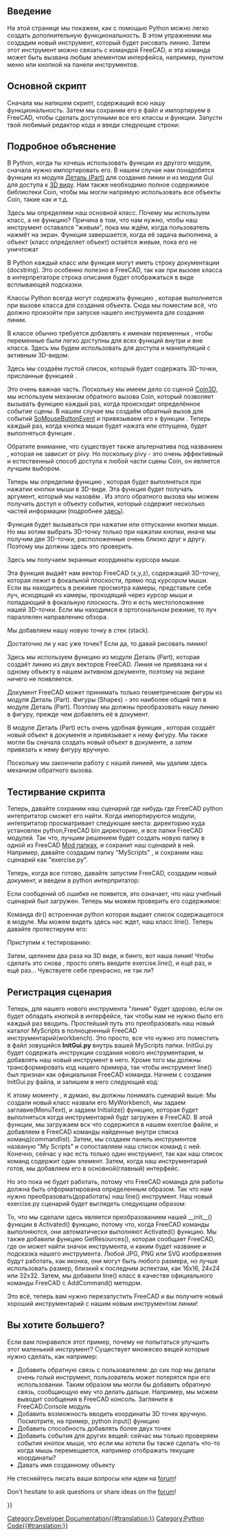 <languages/>

{{TOCright}}

<span id="Introduction"></span>
==Введение==

На этой странице мы покажем, как с помощью Python можно легко создать дополнительную функциональность. В этом упражнении мы создадим новый инструмент, который будет рисовать линию. Затем этот инструмент можно связать с командой FreeCAD, и эта команда может быть вызвана любым элементом интерфейса, например, пунктом меню или кнопкой на панели инструментов.

<span id="The_main_script"></span>
==Основной скрипт==

Сначала мы напишем скрипт, содержащий всю нашу функциональность. Затем мы сохраним его в файл и импортируем в FreeCAD, чтобы сделать доступными все его классы и функции. Запусти твой любимый редактор кода и введи следующие строки:

{{Code|code=
import FreeCADGui, Part
from pivy.coin import *

class line:

    """This class will create a line after the user clicked 2 points on the screen"""

    def __init__(self):
        self.view = FreeCADGui.ActiveDocument.ActiveView
        self.stack = []
        self.callback = self.view.addEventCallbackPivy(SoMouseButtonEvent.getClassTypeId(), self.getpoint)

    def getpoint(self, event_cb):
        event = event_cb.getEvent()
        if event.getState() == SoMouseButtonEvent.DOWN:
            pos = event.getPosition()
            point = self.view.getPoint(pos[0], pos[1])
            self.stack.append(point)
            if len(self.stack) == 2:
                l = Part.LineSegment(self.stack[0], self.stack[1])
                shape = l.toShape()
                Part.show(shape)
                self.view.removeEventCallbackPivy(SoMouseButtonEvent.getClassTypeId(), self.callback)
}}
{{Top}}
<span id="Detailed_explanation"></span>
== Подробное объяснение ==

{{Code|code=
import Part, FreeCADGui
from pivy.coin import *
}}

В Python, когда ты хочешь использовать функции из другого модуля, сначала нужно импортировать его. В нашем случае нам понадобятся функции из модуля [[Part_Workbench/ru|Деталь (Part)]] для создания линии и из модуля Gui {{incode|FreeCADGui}} для доступа к [[3D_view/ru|3D виду]]. Нам также необходимо полное содержимое библиотеки Coin, чтобы мы могли напрямую использовать все объекты Coin, такие как {{incode|SoMouseButtonEvent}} и т.д.

{{Code|code=
class line:
}}

Здесь мы определяем наш основной класс. Почему мы используем класс, а не функцию? Причина в том, что нам нужно, чтобы наш инструмент оставался "живым", пока мы ждём, когда пользователь нажмёт на экран. Функция завершается, когда её задача выполнена, а объект (класс определяет объект) остаётся живым, пока его не уничтожат

{{Code|code=
"""This class will create a line after the user clicked 2 points on the screen"""
}}

В Python каждый класс или функция могут иметь строку документации (docstring). Это особенно полезно в FreeCAD, так как при вызове класса в интерпретаторе строка описания будет отображаться в виде всплывающей подсказки.

{{Code|code=
def __init__(self):
}}

Классы Python всегда могут содержать функцию {{incode|__init__}}, которая выполняется при вызове класса для создания объекта. Сюда мы поместим всё, что должно произойти при запуске нашего инструмента для создания линии.

{{Code|code=
self.view = FreeCADGui.ActiveDocument.ActiveView
}}

В классе обычно требуется добавлять к именам переменных {{incode|self.}}, чтобы переменные были легко доступны для всех функций внутри и вне класса. Здесь мы будем использовать {{incode|self.view}} для доступа и манипуляций с активным 3D-видом.

{{Code|code=
self.stack = []
}}

Здесь мы создаём пустой список, который будет содержать 3D-точки, присланные функцией {{incode|getpoint()}}.

{{Code|code=
self.callback = self.view.addEventCallbackPivy(SoMouseButtonEvent.getClassTypeId(), self.getpoint)
}}

Это очень важная часть. Поскольку мы имеем дело со сценой [https://github.com/coin3d/coin/wiki Coin3D], мы используем механизм обратного вызова Coin, который позволяет вызывать функцию каждый раз, когда происходит определённое событие сцены. В нашем случае мы создаём обратный вызов для событий [https://coin3d.github.io/Coin/html/classSoMouseButtonEvent.html SoMouseButtonEvent] и привязываем его к функции {{incode|getpoint()}}. Теперь каждый раз, когда кнопка мыши будет нажата или отпущена, будет выполняться функция {{incode|getpoint()}}.

Обратите внимание, что существует также альтернатива {{incode|addEventCallbackPivy()}} под названием {{incode|addEventCallback()}}, которая не зависит от pivy. Но поскольку pivy - это очень эффективный и естественный способ доступа к любой части сцены Coin, он является лучшим выбором.
{{Top}}
{{Code|code=
def getpoint(self, event_cb):
}}

Теперь мы определим функцию {{incode|getpoint()}}, которая будет выполняться при нажатии кнопки мыши в 3D-виде. Эта функция будет получать аргумент, который мы назовём {{incode|event_cb}}. Из этого обратного вызова мы можем получить доступ к объекту события, который содержит несколько частей информации (подробнее [[Code_snippets/ru#Observe_mouse_events_in_the_3D_viewer_via_Python|здесь]]).

{{Code|code=
if event.getState() == SoMouseButtonEvent.DOWN:
}}

Функция {{incode|getpoint()}} будет вызываться при нажатии или отпускании кнопки мыши. Но мы хотим выбрать 3D-точку только при нажатии кнопки, иначе мы получим две 3D-точки, расположенные очень близко друг к другу. Поэтому мы должны здесь это проверить.

{{Code|code=
pos = event.getPosition()
}}

Здесь мы получаем экранные координаты курсора мыши.

{{Code|code=
point = self.view.getPoint(pos[0], pos[1])
}}

Эта функция выдаёт нам вектор FreeCAD (x,y,z), содержащий 3D-точку, которая лежит в фокальной плоскости, прямо под курсором мыши. Если вы находитесь в режиме просмотра камеры, представьте себе луч, исходящий из камеры, проходящий через курсор мыши и попадающий в фокальную плоскость. Это и есть местоположение нашей 3D-точки. Если мы находимся в ортогональном режиме, то луч параллелен направлению обзора.

{{Code|code=
self.stack.append(point)
}}

Мы добавляем нашу новую точку в стек (stack).

{{Code|code=
if len(self.stack) == 2:
}}

Достаточно ли у нас уже точек? Если да, то давай рисовать линию!

{{Code|code=
l = Part.LineSegment(self.stack[0], self.stack[1])
}}

Здесь мы используем функцию {{incode|LineSegment()}} из модуля Деталь (Part), которая создаёт линию из двух векторов FreeCAD. Линия не привязана ни к одному объекту в нашем активном документе, поэтому на экране ничего не появляется.

{{Code|code=
shape = l.toShape()
}}

Документ FreeCAD может принимать только геометрические фигуры из модуля Деталь (Part). Фигуры (Shapes) - это наиболее общий тип в модуле Деталь (Part). Поэтому мы должны преобразовать нашу линию в фигуру, прежде чем добавлять её в документ.

{{Code|code=
Part.show(shape)
}}

В модуле Деталь (Part) есть очень удобная функция {{incode|show()}}, которая создаёт новый объект в документе и привязывает к нему фигуру. Мы также могли бы сначала создать новый объект в документе, а затем привязать к нему фигуру вручную.

{{Code|code=
self.view.removeEventCallbackPivy(SoMouseButtonEvent.getClassTypeId(), self.callback)
}}

Поскольку мы закончили работу с нашей линией, мы удалим здесь механизм обратного вызова.
{{Top}}
<span id="Testing_the_script"></span>
== Тестирвание скрипта ==

<div class="mw-translate-fuzzy">
Теперь, давайте сохраним наш сценарий где нибудь где FreeCAD python интепритатор сможет его найти. Когда импортируются модули, интепритатор просматривает следующие места: директорию куда установлен python,FreeCAD bin директорию, и все папки FreeCAD модулей. Так что, лучшим решением будет создать новую папку в одной из FreeCAD [[Installing_more_workbenches|Mod папках]], и сохранит наш сценарий в ней. Например, давайте создадим папку "MyScripts" , и сохраним наш сценарий как "exercise.py".
</div>

<div class="mw-translate-fuzzy">
Теперь, когда все готово, давайте запустим FreeCAD, создадим новый документ, и введем в python интерпритатор:
</div>

{{Code|code=
import exercise
}}

<div class="mw-translate-fuzzy">
Если сообщений об ошибке не появится, это означает, что наш учебный сценарий был загружен. Теперь мы можем проверить его содержимое:
</div>

{{Code|code=
dir(exercise)
}}

<div class="mw-translate-fuzzy">
Команда dir() встроенная python которая выдает список содержащегося в модуле. Мы можем видеть здесь нас ждет, наш класс line(). Теперь давайте протестируем его:
</div>

{{Code|code=
'line' in dir(exercise)
}}

Приступим к тестированию:

{{Code|code=
exercise.line()
}}

<div class="mw-translate-fuzzy">
Затем, щелкнем два раза на 3D виде, и бинго, вот наша линия! Чтобы сделать это снова , просто опять введите exercise.line(), и ещё раз, и ещё раз... Чувствуете себе прекрасно, не так ли?
</div>
{{Top}}
<span id="Registering_the_script"></span>
==Регистрация сценария==

<div class="mw-translate-fuzzy">
Теперь, для нашего нового инструмента "линия" будет здорово, если он будет обладать кнопкой в интерфейсе, так чтобы нам не нужно было его каждый раз вводить. Простейший путь это преобразовать наш новый каталог MyScripts в полноценнный FreeCAD инструментарий(workbench). Это просто, все что нужно это поместить в файл зовущийся '''InitGui.py''' внутрь вашей MyScripts папки. InitGui.py будет содержать инструкции создания нового инструментария, м добавлять наш новый инструмент в него. Кроме того мы должны трансформировать код нашего примера, так чтобы инструмент line() был признан как официальная FreeCAD команда. Начнем с создания InitGui.py файла, и запишем в него следующий код:
</div>

{{Code|code=
class MyWorkbench (Workbench):

    MenuText = "MyScripts"

    def Initialize(self):
        import exercise
        commandslist = ["line"]
        self.appendToolbar("My Scripts", commandslist)

Gui.addWorkbench(MyWorkbench())
}}

<div class="mw-translate-fuzzy">
К  этому моменту , я думаю, вы должны понимать сценарий выше: Мы создали новый класс назвали его MyWorkbench, мы задаем заглавие(MenuText), и задаем Initialize() функцию, которая будет выполняться когда инструментарий будт загружен в FreeCAD. В этой функции, мы загружаем вск что содержится в нашем exercise файле, и добавляем в FreeCAD команды найденные внутри списка команд(commandlist). Затем, мы создаем панель инструментов названую "My Scripts" и сопоставляем наш список команд с ней. Конечно, сейчас у нас есть только один инструмент, так как наш список команд содержит один элемент. Затем, когда наш инструментарий готов, мы добавляем его в основной(главный) интерфейс.
</div>

<div class="mw-translate-fuzzy">
Но это пока не будет работать, потому что FreeCAD команда для работы должна быть отформатирована определенным образом. Так что нам нужно преобразовать(доработать) наш line() инструмент.  Наш новый exercise.py сценарий будет выглядеть следующим образом:
</div>

{{Code|code=
import FreeCADGui, Part
from pivy.coin import *

class line:

    """This class will create a line after the user clicked 2 points on the screen"""

    def Activated(self):
        self.view = FreeCADGui.ActiveDocument.ActiveView
        self.stack = []
        self.callback = self.view.addEventCallbackPivy(SoMouseButtonEvent.getClassTypeId(), self.getpoint)

    def getpoint(self, event_cb):
        event = event_cb.getEvent()
        if event.getState() == SoMouseButtonEvent.DOWN:
            pos = event.getPosition()
            point = self.view.getPoint(pos[0], pos[1])
            self.stack.append(point)
            if len(self.stack) == 2:
                l = Part.LineSegment(self.stack[0], self.stack[1])
                shape = l.toShape()
                Part.show(shape)
                self.view.removeEventCallbackPivy(SoMouseButtonEvent.getClassTypeId(), self.callback)

    def GetResources(self):
        return {'Pixmap': 'path_to_an_icon/line_icon.png', 'MenuText': 'Line', 'ToolTip': 'Creates a line by clicking 2 points on the screen'}

FreeCADGui.addCommand('line', line())
}}

<div class="mw-translate-fuzzy">
То, что мы сделали здесь является преобразованием нашей __init__() функции в Activated() функцию, потому что, когда FreeCAD команды выполняются, они автоматически выполняют Activated() функцию. Мы также добавили функцию GetResources(), которая сообщает FreeCAD, где он может найти значок инструмента, и каким будет название и подсказка нашего инструмента. Любой JPG, PNG или SVG изображения будут работать, как иконка, они могут быть любого размера, но лучше использовать размер, близкий к последним аспектам, как 16x16, 24x24 или 32x32.
Затем, мы добавили line() класс в качестве официального команды FreeCAD с AddCommand() методом.
</div>

<div class="mw-translate-fuzzy">
Это всё, теперь вам нужно перезапустить FreeCAD и вы получите новый хороший инструментарий с нашим новым инструментом линии!
</div>
{{Top}}
<span id="So_you_want_more?"></span>
==Вы хотите большего?==

<div class="mw-translate-fuzzy">
Если вам понравился этот пример, почему не попытаться улучшить этот маленький инструмент? Существует множесво вещей которые нужно сделать, как например:
* Добавить обратную связь с пользователем: до сих пор мы делали очень голый инструмент, пользователь может потерятся при его использовании. Таким образом мы могли бы  добавить обратную связь, сообщающую ему что делать дальше. Например, мы можем выводит сообщения в FreeCAD консоль. Загляните в FreeCAD.Console модуль
* Добавить возможность вводить координаты 3D точек вручную. Посмотрите, на пример, python input() функцию
* Добавить способность добавлять более двух точек
* Добавить события для других вещей: сейчас мы только проверяем события кнопок мыши, что если мы хотели бы также сделать что-то когда мышь перемещается, например отображать текущие координаты?
* Давать имя созданному объекту
Не стесняйтесь писать ваши вопросы или идеи на [http://forum.freecadweb.org/ forum]!
</div>

<div lang="en" dir="ltr" class="mw-content-ltr">
Don't hesitate to ask questions or share ideas on the [https://forum.freecad.org forum]!
</div>
{{Top}}
{{Powerdocnavi{{#translation:}}}}
[[Category:Developer Documentation{{#translation:}}]]
[[Category:Python Code{{#translation:}}]]
{{clear}}